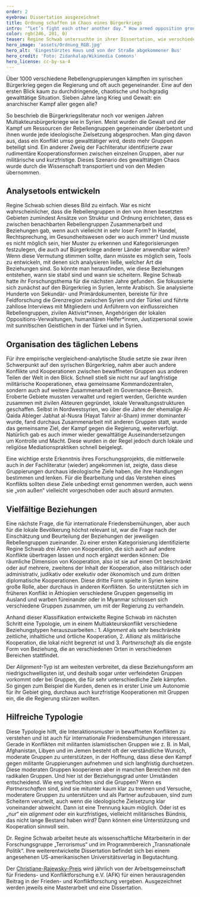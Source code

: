 ```yaml
---
order: 2
eyebrow: Dissertation ausgezeichnet
title: Ordnung schaffen im Chaos eines Bürgerkriegs
intro: '“Let’s fight each other another day.” How armed opposition groups managed challenges to cooperation and postponed conflict in Syria’s multiparty civil war (2012-2019) – für ihre Dissertation wurde Regine Schwab 2022 mit dem Christiane-Rajewsky-Preis ausgezeichnet.'
color: rgb(246, 201, 0)
teaser: Regine Schwab untersuchte in ihrer Dissertation, wie verschiedene Rebellengruppen im syrischen Bürgerkrieg kooperierten, und erhielt dafür den Christiane-Rajewsky-Preis.
hero_image: 'assets/Ordnung_RGB.jpg'
hero_alt: 'Eingestürztes Haus und von der Straße abgekommener Bus'
hero_credit: 'Foto: Zidanhalap/Wikimedia Commons'
hero_license: cc-by-sa-4
---
```


<Leadin>Über 1000 verschiedene Rebellengruppierungen</Leadin> kämpften im syrischen Bürgerkrieg gegen die Regierung und oft auch gegeneinander. Eine auf
den ersten Blick kaum zu durchdringende, chaotische und hochgradig gewalttätige Situation. Sieben Jahre lang Krieg und Gewalt: ein anarchischer Kampf aller
gegen alle?

So beschrieb die Bürgerkriegsliteratur noch vor wenigen Jahren Multiakteursbürgerkriege wie in Syrien. Meist wurden die Gewalt und der Kampf um Ressourcen der Rebellengruppen gegeneinander überbetont und ihnen wurde jede ideologische Zielsetzung abgesprochen. Man ging davon aus, dass ein Konflikt umso gewalttätiger wird, desto mehr Gruppen beteiligt sind. Ein anderer Zweig der Fachliteratur identifizierte zwar rudimentäre Kooperationsformen zwischen einzelnen Gruppen, aber nur militärische und kurzfristige. Dieses Szenario des gewalttätigen Chaos wurde durch die Wissenschaft transportiert und von den Medien übernommen.

## Analysetools entwickeln

Regine Schwab schien dieses Bild zu einfach. War es nicht wahrscheinlicher, dass die Rebellengruppen in den von ihnen besetzten Gebieten zumindest Ansätze von Struktur und Ordnung errichteten, dass es zwischen benachbarten Rebellengruppen Zusammenarbeit und Beziehungen gab, wenn auch vielleicht in sehr loser Form? In Handel, Rechtsprechung, im Gesundheitswesen oder wo auch immer? Und musste es nicht möglich sein, hier Muster zu erkennen und Kategorisierungen festzulegen, die auch auf Bürgerkriege anderer Länder anwendbar wären? Wenn diese Vermutung stimmen sollte, dann müsste es möglich sein, Tools zu entwickeln, mit denen sich analysieren ließe, welcher Art die Beziehungen sind. So könnte man herausfinden, wie diese Beziehungen entstehen, wann sie stabil sind und wann sie scheitern. Regine Schwab hatte ihr Forschungsthema für die nächsten Jahre gefunden. Sie fokussierte sich zunächst auf den Bürgerkrieg in Syrien, lernte Arabisch. Sie analysierte Hunderte von Sekundär- und Primärdokumenten, bereiste für ihre Feldforschung die Grenzregion zwischen Syrien und der Türkei und führte zahllose Interviews mit Mitgliedern und Anführern von einflussreichen Rebellengruppen, zivilen Aktivist\*innen, Angehörigen der lokalen Oppositions-Verwaltungen, humanitären Helfer\*innen, Justizpersonal sowie mit sunnitischen Geistlichen in der Türkei und in Syrien.

## Organisation des täglichen Lebens

Für ihre empirische vergleichend-analytische Studie setzte sie zwar ihren Schwerpunkt auf den syrischen Bürgerkrieg, nahm aber auch andere Konflikte und Kooperationen zwischen bewaffneten Gruppen aus anderen Teilen der Welt in den Blick. Schnell stieß sie nicht nur auf langfristige militärische Kooperationen, etwa gemeinsame Kommandozentralen, sondern auch auf weitere Zusammenarbeit im Governance-Bereich. Eroberte Gebiete mussten verwaltet und regiert werden, Gerichte wurden zusammen mit zivilen Akteuren gegründet, lokale Verwaltungsstrukturen geschaffen. Selbst in Nordwestsyrien, wo über die Jahre der ehemalige Al-Qaida Ableger Jabhat al-Nusra (Hayat Tahrir al-Sham) immer dominanter wurde, fand durchaus Zusammenarbeit mit anderen Gruppen statt, wurde das gemeinsame Ziel, der Kampf gegen die Regierung, weiterverfolgt. Natürlich gab es auch immer wieder gewalttätige Auseinandersetzungen um Kontrolle und Macht. Diese wurden in der Regel jedoch durch lokale und religiöse Mediationspraktiken schnell beigelegt.

Eine wichtige erste Erkenntnis ihres Forschungsprojekts, die mittlerweile auch in der Fachliteratur (wieder) angekommen ist, zeigte, dass diese Gruppierungen durchaus ideologische Ziele haben, die ihre Handlungen bestimmen und lenken. Für die Bearbeitung und das Verstehen eines Konflikts sollten diese Ziele unbedingt ernst genommen werden, auch wenn sie „von außen“ vielleicht vorgeschoben oder auch absurd anmuten.

## Vielfältige Beziehungen

Eine nächste Frage, die für internationale Friedensbemühungen, aber auch für die lokale Bevölkerung höchst relevant ist, war die Frage nach der Einschätzung und Beurteilung der Beziehungen der jeweiligen Rebellengruppen zueinander. Zu einer ersten Kategorisierung identifizierte Regine Schwab drei Arten von Kooperation, die sich auch auf andere Konflikte übertragen lassen und noch ergänzt werden können: Die räumliche Dimension von Kooperation, also ist sie auf einen Ort beschränkt oder auf mehrere, zweitens der Inhalt der Kooperation, also militärisch oder administrativ, judikativ oder exekutiv oder ökonomisch und zum dritten diplomatische Kooperationen. Diese dritte Form spielte in Syrien keine große Rolle, aber durchaus in anderen Konflikten. So unterstützten sich im früheren Konflikt in Äthiopien verschiedene Gruppen gegenseitig im Ausland und warben füreinander oder in Myanmar schlossen sich verschiedene Gruppen zusammen, um mit der Regierung zu verhandeln.

Anhand dieser Klassifikation entwickelte Regine Schwab im nächsten Schritt eine Typologie, um in einem Multiakteurskonflikt verschiedene Beziehungstypen herauszuarbeiten.: 1. _Alignment_ als sehr beschränkte zeitliche, inhaltliche und örtliche Kooperation, 2. _Allianz_ als militärische Kooperation, die lokal nicht begrenzt ist und 3. _Partnerschaft_ als die engste Form von Beziehung, die an verschiedenen Orten in verschiedenen Bereichen stattfindet.

Der _Alignment_-Typ ist am weitesten verbreitet, da diese Beziehungsform am niedrigschwelligsten ist, und deshalb sogar unter verfeindeten Gruppen vorkommt oder bei Gruppen, die für sehr unterschiedliche Ziele kämpfen. So gingen zum Beispiel die Kurden, denen es in erster Linie um Autonomie für ihr Gebiet ging, durchaus auch kurzfristige Kooperationen mit Gruppen ein, die die Regierung stürzen wollten.

## Hilfreiche Typologie

Diese Typologie hilft, die Interaktionsmuster in bewaffneten Konflikten zu verstehen und ist auch für internationale Friedensbemühungen interessant. Gerade in Konflikten mit militanten islamistischen Gruppen wie z. B. in Mali, Afghanistan, Libyen und im Jemen besteht oft der verständliche Wunsch, moderate Gruppen zu unterstützen, in der Hoffnung, dass diese den Kampf gegen militante Gruppierungen aufnehmen und sich langfristig durchsetzen. Diese moderaten Gruppen kooperieren aber in manchen Bereichen mit den radikalen Gruppen. Und hier ist der Beziehungsgrad unter Umständen entscheidend. Wie eng verflochten sind die Gruppen? Wenn es _Partnerschaften_ sind, sind sie mitunter kaum klar zu trennen und Versuche, moderatere Gruppen zu unterstützen und als Partner aufzubauen, sind zum Scheitern verurteilt, auch wenn die ideologische Zielsetzung klar voneinander abweicht. Dann ist eine Trennung kaum möglich. Oder ist es „nur“ ein _alignment_ oder ein kurzfristiges, vielleicht militärisches Bündnis, das nicht lange Bestand haben wird? Dann können eine Unterstützung und Kooperation sinnvoll sein.

<Person name="Regine Schwab" image="assets/Regine gelb_RGB.png" image_alt="stilisiertes Bild von Frau" >

Dr. Regine Schwab arbeitet heute als wissenschaftliche Mitarbeiterin in der Forschungsgruppe „Terrorismus“ und im Programmbereich „Transnationale Politik“. Ihre weiterentwickelte Dissertation befindet sich bei einem angesehenen US-amerikanischen Universitätsverlag in Begutachtung.

</Person>

<Callout eyebrow="Infobox" title="Der Preis" expandable={false}>

Der [Christiane-Rajewsky-Preis](https://afk-web.de/cms/der-nachwuchsfoerderpreis-der-afk/) wird jährlich von der Arbeitsgemeinschaft für Friedens- und Konfliktforschung e.V. (AFK) für einen herausragenden Beitrag in der Frieden- und Konfliktforschung vergeben. Ausgezeichnet werden jeweils eine Masterarbeit und eine Dissertation.

</Callout>
